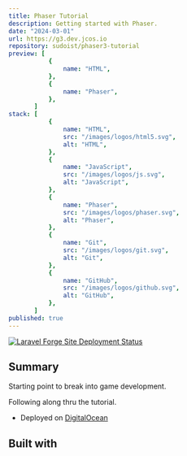 ```yaml
---
title: Phaser Tutorial
description: Getting started with Phaser.
date: "2024-03-01"
url: https://g3.dev.jcos.io
repository: sudoist/phaser3-tutorial
preview: [
           {
               name: "HTML",
           },
           {
               name: "Phaser",
           },
       ]
stack: [
           {
               name: "HTML",
               src: "/images/logos/html5.svg",
               alt: "HTML",
           },
           {
               name: "JavaScript",
               src: "/images/logos/js.svg",
               alt: "JavaScript",
           },
           {
               name: "Phaser",
               src: "/images/logos/phaser.svg",
               alt: "Phaser",
           },
           {
               name: "Git",
               src: "/images/logos/git.svg",
               alt: "Git",
           },
           {
               name: "GitHub",
               src: "/images/logos/github.svg",
               alt: "GitHub",
           },
       ]
published: true
---
```


[![Laravel Forge Site Deployment Status](https://img.shields.io/endpoint?url=https%3A%2F%2Fforge.laravel.com%2Fsite-badges%2Fa78841fc-4b44-4a3f-87cb-585b834140fa&style=plastic)](https://forge.laravel.com/servers/733512/sites/2290021)

## Summary

Starting point to break into game development.

Following along thru the tutorial.

- Deployed on [DigitalOcean](https://www.digitalocean.com/)

## Built with
